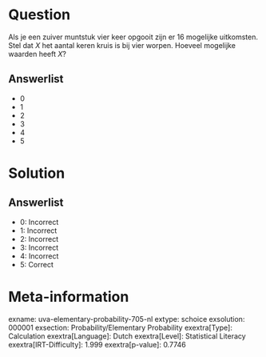 Question
========

Als je een zuiver muntstuk vier keer opgooit zijn er 16 mogelijke
uitkomsten. Stel dat *X* het aantal keren kruis is bij vier worpen.
Hoeveel mogelijke waarden heeft *X*?

Answerlist
----------

* 0
* 1
* 2
* 3
* 4
* 5

Solution
========

Answerlist
----------

* 0: Incorrect
* 1: Incorrect
* 2: Incorrect
* 3: Incorrect
* 4: Incorrect
* 5: Correct

Meta-information
================
exname: uva-elementary-probability-705-nl
extype: schoice
exsolution: 000001
exsection: Probability/Elementary Probability
exextra[Type]: Calculation
exextra[Language]: Dutch
exextra[Level]: Statistical Literacy
exextra[IRT-Difficulty]: 1.999
exextra[p-value]: 0.7746

